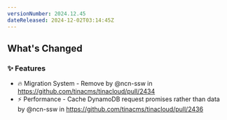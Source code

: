 ```yaml
---
versionNumber: 2024.12.45
dateReleased: 2024-12-02T03:14:45Z
---
```


<!-- Release notes generated using configuration in .github/release.yml at main -->

## What's Changed
### ✨ Features
* 🔥 Migration System - Remove by @ncn-ssw in https://github.com/tinacms/tinacloud/pull/2434
* ⚡ Performance - Cache DynamoDB request promises rather than data by @ncn-ssw in https://github.com/tinacms/tinacloud/pull/2436



